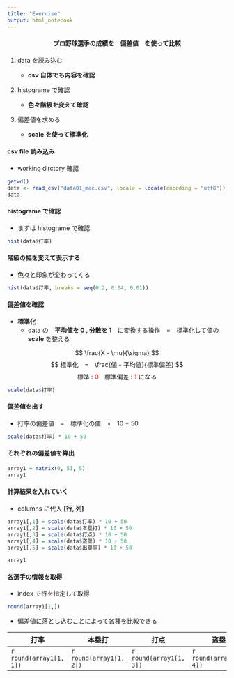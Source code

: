 ```yaml
---
title: "Exercise"
output: html_notebook
---
```


<center>
<h4>プロ野球選手の成績を　<b>偏差値</b>　を使って比較</h4>
</center>

1. data を読み込む

    - **csv 自体でも内容を確認**

2. histograme で確認
  
    - **色々階級を変えて確認**

3. 偏差値を求める

    - **scale を使って標準化**

#### csv file 読み込み
- working dirctory 確認
```r
getwd()
data <- read_csv("data01_mac.csv", locale = locale(encoding = "utf8"))
data
```
#### histograme で確認
- まずは histograme で確認
```r
hist(data$打率)
```
#### 階級の幅を変えて表示する
- 色々と印象が変わってくる
```r
hist(data$打率, breaks = seq(0.2, 0.34, 0.01))
```
#### 偏差値を確認
- **標準化**
  - data の　**平均値を 0 , 分散を 1**　に変換する操作　=　標準化して値の **scale** を整える

$$
\frac{X - \mu}{\sigma}
$$
$$
標準化　=　\frac{値 - 平均値}{標準偏差}
$$
<center>
標準 : <font color = "red">0</font>　標準偏差 : <font color = "red">1</font> になる
</center>
```r
scale(data$打率)
```
#### 偏差値を出す
- 打率の偏差値　=　標準化の値　$\times$　10 + 50
```r
scale(data$打率) * 10 + 50
```
#### それぞれの偏差値を算出
```r
array1 = matrix(0, 51, 5)
array1
```
#### 計算結果を入れていく
- columns に代入 **[行, 列]**
```r
array1[,1] = scale(data$打率) * 10 + 50
array1[,2] = scale(data$本塁打) * 10 + 50
array1[,3] = scale(data$打点) * 10 + 50
array1[,4] = scale(data$盗塁) * 10 + 50
array1[,5] = scale(data$出塁率) * 10 + 50

array1
```
#### 各選手の情報を取得
- index で行を指定して取得
```r
round(array1[1,])
```
- 偏差値に落とし込むことによって各種を比較できる


|打率|本塁打|打点|盗塁|出塁率|
|-|-|-|-|-|
|`r round(array1[1, 1])`|`r round(array1[1, 2])`|`r round(array1[1, 3])`|`r round(array1[1, 4])`|`r round(array1[1, 5])`|






